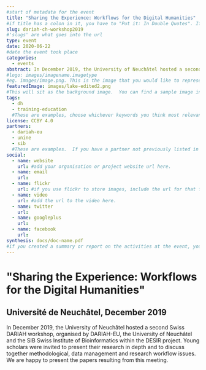 ```yaml
---
#start of metadata for the event
title: "Sharing the Experience: Workflows for the Digital Humanities"
#if title has a colon in it, you have to "Put it: In Double Quotes". If it also includes a quote, "You Can:'nest them'"
slug: dariah-ch-workshop2019
#'slugs' are what goes into the url
type: event
date: 2020-06-22
#date the event took place
categories:
  - events
abstract: In December 2019, the University of Neuchâtel hosted a second Swiss DARIAH workshop. For this event, young scholars were invited to present their research in depth and to discuss together methodological, data management and research workflow issues.
#logo: images/imagename.imagetype
#eg. images/image.png. This is the image that you would like to represent your event.
featuredImage: images/lake-edited2.png
#This will sit as the background image.  You can find a sample image in the 'event-template-folder/images' folder.  You should make sure that any images you use in your event are included in the 'images' folder within your event folder.
tags:
  - dh
  - training-education
  #These are examples, choose whichever keywords you think most relevant.
license: CCBY 4.0
partners:
  - dariah-eu
  - unine
  - sib
  #These are examples.  If you have a partner not previously listed in the 'organisation.yaml' file, you will need to add them.
social:
  - name: website
    url: #add your organisation or project website url here.
  - name: email
    url:
  - name: flickr
    url: #if you use flickr to store images, include the url for that flickr profile or folder here.
  - name: video
    url: #add the url to the video here.
  - name: twitter
    url:
  - name: googleplus
    url:
  - name: facebook
    url:
synthesis: docs/doc-name.pdf
#if you created a summary or report on the activities at the event, you can include it here as a .pdf.
---
```


# "Sharing the Experience: Workflows for the Digital Humanities"

## Université de Neuchâtel, December 2019

In December 2019, the University of Neuchâtel hosted a second Swiss DARIAH workshop, organised by DARIAH-EU, the University of Neuchâtel and the SIB Swiss Institute of Bioinformatics within the DESIR project. Young scholars were invited to present their research in depth and to discuss together methodological, data management and research workflow issues. We are happy to present the papers resulting from this meeting.
